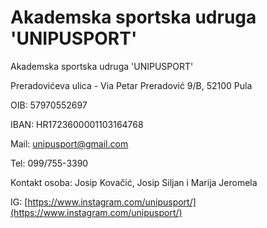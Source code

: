 # Akademska sportska udruga 'UNIPUSPORT'

Akademska sportska udruga 'UNIPUSPORT'

Preradovićeva ulica - Via Petar Preradović 9/B, 52100 Pula

OIB: 57970552697

IBAN: HR1723600001103164768

Mail: [unipusport@gmail.com](mailto:unipusport@gmail.com)

Tel: 099/755-3390

Kontakt osoba: Josip Kovačić, Josip Siljan i Marija Jeromela

IG: [https://www.instagram.com/unipusport/](https://www.instagram.com/unipusport/)
